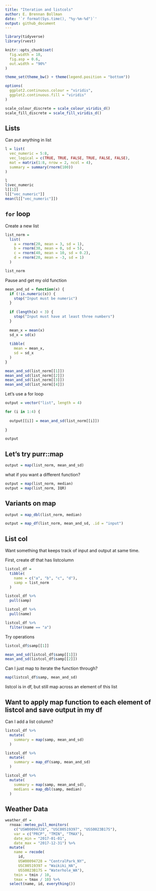 ```yaml
---
title: "Iteration and listcols"
author: E. Brennan Bollman
date: '`r format(Sys.time(), "%y-%m-%d")`'
output: github_document
---
```


```r
library(tidyverse)
library(rvest)

knitr::opts_chunk$set(
  fig.width = 10,
  fig.asp = 0.6,
  out.width = "90%"
)

theme_set(theme_bw() + theme(legend.position = "bottom")) 

options(
  ggplot2.continuous.colour = "viridis",
  ggplot2.continuous.fill = "viridis"
)

scale_colour_discrete = scale_colour_viridis_d()
scale_fill_discrete = scale_fill_viridis_d()
```

## Lists

Can put anything in list

```r
l = list(
  vec_numeric = 5:8,
  vec_logical = c(TRUE, TRUE, FALSE, TRUE, FALSE, FALSE),
  mat = matrix(1:8, nrow = 2, ncol = 4),
  summary = summary(rnorm(100))
)

l
l$vec_numeric
l[[1]]
l[["vec_numeric"]]
mean(l[["vec_numeric"]])
```


## `for` loop

Create a new list

```r
list_norm = 
  list(
    a = rnorm(20, mean = 3, sd = 1),
    b = rnorm(30, mean = 0, sd = 5),
    c = rnorm(40, mean = 10, sd = 0.2),
    d = rnorm(20, mean = -3, sd = 1)
  )

list_norm
```

Pause and get my old function

```r
mean_and_sd = function(x) {
  if (!is.numeric(x)) {
    stop("Input must be numeric")
  }
  
  if (length(x) < 3) {
    stop("Input must have at least three numbers")
  }
  
  mean_x = mean(x)
  sd_x = sd(x)
  
  tibble(
    mean = mean_x,
    sd = sd_x
  )
}
```

```r
mean_and_sd(list_norm[[1]])
mean_and_sd(list_norm[[2]])
mean_and_sd(list_norm[[3]])
mean_and_sd(list_norm[[4]])
```

Let's use a for loop

```r
output = vector("list", length = 4)

for (i in 1:4) {
  
  output[[i]] = mean_and_sd(list_norm[[i]])
  
}

output
```

## Let's try purr::map

```r
output = map(list_norm, mean_and_sd)
```

what if you want a different function?

```r
output = map(list_norm, median)
output = map(list_norm, IQR)
```

## Variants on map

```r
output = map_dbl(list_norm, median)
```

```r
output = map_df(list_norm, mean_and_sd, .id = "input")
```

## List col

Want something that keeps track of input and output at same time.

First, create df that has listcolumn

```r
listcol_df = 
  tibble(
    name = c("a", "b", "c", "d"),
    samp = list_norm
  )
```

```r
listcol_df %>% 
  pull(samp)

listcol_df %>% 
  pull(name)

listcol_df %>% 
  filter(name == "a")
```

Try operations

```r
listcol_df$samp[[1]]

mean_and_sd(listcol_df$samp[[1]])
mean_and_sd(listcol_df$samp[[2]])
```

Can I just map to iterate the function through?

```r
map(listcol_df$samp, mean_and_sd)
```

listcol is in df, but still map across an element of this list

## Want to apply map function to each element of listcol and save output in my df

Can I add a list column?

```r
listcol_df %>% 
  mutate(
    summary = map(samp, mean_and_sd)
  )

listcol_df %>% 
  mutate(
    summary = map_df(samp, mean_and_sd)
  )

listcol_df %>% 
  mutate(
    summary = map(samp, mean_and_sd),
    medians = map_dbl(samp, median)
  )
```

## Weather Data

```r
weather_df = 
  rnoaa::meteo_pull_monitors(
    c("USW00094728", "USC00519397", "USS0023B17S"),
    var = c("PRCP", "TMIN", "TMAX"), 
    date_min = "2017-01-01",
    date_max = "2017-12-31") %>%
  mutate(
    name = recode(
      id, 
      USW00094728 = "CentralPark_NY", 
      USC00519397 = "Waikiki_HA",
      USS0023B17S = "Waterhole_WA"),
    tmin = tmin / 10,
    tmax = tmax / 10) %>%
  select(name, id, everything())
```

